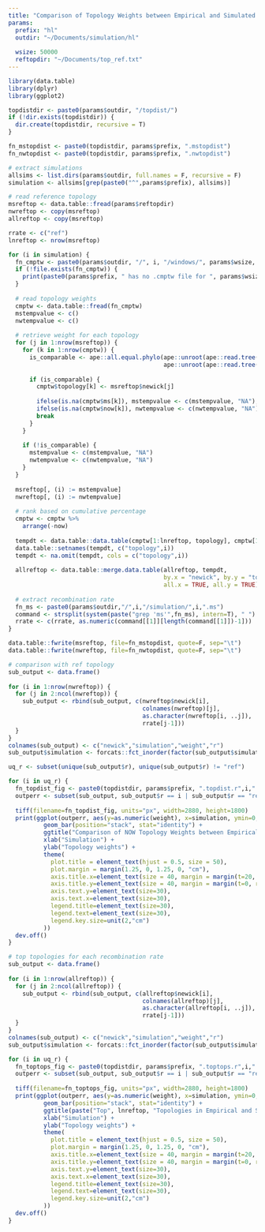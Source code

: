 ```yaml
---
title: "Comparison of Topology Weights between Empirical and Simulated Datasets"
params:
  prefix: "hl"
  outdir: "~/Documents/simulation/hl"
  
  wsize: 50000
  reftopdir: "~/Documents/top_ref.txt"
---
```


```r
library(data.table)
library(dplyr)
library(ggplot2)

topdistdir <- paste0(params$outdir, "/topdist/")
if (!dir.exists(topdistdir)) {
  dir.create(topdistdir, recursive = T)
}
```

```r
fn_mstopdist <- paste0(topdistdir, params$prefix, ".mstopdist")
fn_nwtopdist <- paste0(topdistdir, params$prefix, ".nwtopdist")

# extract simulations
allsims <- list.dirs(params$outdir, full.names = F, recursive = F)
simulation <- allsims[grep(paste0("^",params$prefix), allsims)]

# read reference topology
msreftop <- data.table::fread(params$reftopdir)
nwreftop <- copy(msreftop)
allreftop <- copy(msreftop)

rrate <- c("ref")
lnreftop <- nrow(msreftop)

for (i in simulation) {
  fn_cmptw <- paste0(params$outdir, "/", i, "/windows/", params$wsize, "/summary/", i, ".cmptw")
  if (!file.exists(fn_cmptw)) {
    print(paste0(params$prefix, " has no .cmptw file for ", params$wsize, "bp window"))
  }
  
  # read topology weights
  cmptw <- data.table::fread(fn_cmptw)
  mstempvalue <- c()
  nwtempvalue <- c()
  
  # retrieve weight for each topology
  for (j in 1:nrow(msreftop)) {
    for (k in 1:nrow(cmptw)) {
      is_comparable <- ape::all.equal.phylo(ape::unroot(ape::read.tree(text = msreftop$newick[j])),
                                            ape::unroot(ape::read.tree(text = cmptw$topology[k])))
      
      if (is_comparable) {
        cmptw$topology[k] <- msreftop$newick[j]
        
        ifelse(is.na(cmptw$ms[k]), mstempvalue <- c(mstempvalue, "NA"), mstempvalue <- c(mstempvalue, cmptw$ms[k]))
        ifelse(is.na(cmptw$now[k]), nwtempvalue <- c(nwtempvalue, "NA"), nwtempvalue <- c(nwtempvalue, cmptw$now[k]))
        break
      }
    }
    
    if (!is_comparable) {
      mstempvalue <- c(mstempvalue, "NA")
      nwtempvalue <- c(nwtempvalue, "NA")
    }
  }
  
  msreftop[, (i) := mstempvalue]
  nwreftop[, (i) := nwtempvalue]
  
  # rank based on cumulative percentage
  cmptw <- cmptw %>%
    arrange(-now)
  
  tempdt <- data.table::data.table(cmptw[1:lnreftop, topology], cmptw[1:lnreftop, now])
  data.table::setnames(tempdt, c("topology",i))
  tempdt <- na.omit(tempdt, cols = c("topology",i))
  
  allreftop <- data.table::merge.data.table(allreftop, tempdt,
                                            by.x = "newick", by.y = "topology",
                                            all.x = TRUE, all.y = TRUE)
  
  # extract recombination rate
  fn_ms <- paste0(params$outdir,"/",i,"/simulation/",i,".ms")
  command <- strsplit(system(paste("grep 'ms'",fn_ms), intern=T), " ")
  rrate <- c(rrate, as.numeric(command[[1]][length(command[[1]])-1]))
}

data.table::fwrite(msreftop, file=fn_mstopdist, quote=F, sep="\t")
data.table::fwrite(nwreftop, file=fn_nwtopdist, quote=F, sep="\t")

# comparison with ref topology
sub_output <- data.frame()
  
for (i in 1:nrow(nwreftop)) {
  for (j in 2:ncol(nwreftop)) {
    sub_output <- rbind(sub_output, c(nwreftop$newick[i],
                                      colnames(nwreftop)[j],
                                      as.character(nwreftop[i, ..j]),
                                      rrate[j-1]))
  }
}
colnames(sub_output) <- c("newick","simulation","weight","r")
sub_output$simulation <- forcats::fct_inorder(factor(sub_output$simulation))

uq_r <- subset(unique(sub_output$r), unique(sub_output$r) != "ref")

for (i in uq_r) {
  fn_topdist_fig <- paste0(topdistdir, params$prefix, ".topdist.r",i,".tiff")
  outperr <- subset(sub_output, sub_output$r == i | sub_output$r == "ref")
  
  tiff(filename=fn_topdist_fig, units="px", width=2880, height=1800)
  print(ggplot(outperr, aes(y=as.numeric(weight), x=simulation, ymin=0, ymax=100, fill=newick)) + 
          geom_bar(position="stack", stat="identity") +
          ggtitle("Comparison of NOW Topology Weights between Empirical and Simulated Datasets") +
          xlab("Simulation") +
          ylab("Topology weights") +
          theme(
            plot.title = element_text(hjust = 0.5, size = 50),
            plot.margin = margin(1.25, 0, 1.25, 0, "cm"),
            axis.title.x=element_text(size = 40, margin = margin(t=20, r=0, b=0, l=0)),
            axis.title.y=element_text(size = 40, margin = margin(t=0, r=20, b=0, l=0)),
            axis.text.y=element_text(size=30),
            axis.text.x=element_text(size=30),
            legend.title=element_text(size=30),
            legend.text=element_text(size=30),
            legend.key.size=unit(2,"cm")
          ))
  dev.off()
}

# top topologies for each recombination rate
sub_output <- data.frame()
  
for (i in 1:nrow(allreftop)) {
  for (j in 2:ncol(allreftop)) {
    sub_output <- rbind(sub_output, c(allreftop$newick[i],
                                      colnames(allreftop)[j],
                                      as.character(allreftop[i, ..j]),
                                      rrate[j-1]))
  }
}
colnames(sub_output) <- c("newick","simulation","weight","r")
sub_output$simulation <- forcats::fct_inorder(factor(sub_output$simulation))

for (i in uq_r) {
  fn_toptops_fig <- paste0(topdistdir, params$prefix, ".toptops.r",i,".tiff")
  outperr <- subset(sub_output, sub_output$r == i | sub_output$r == "ref")
  
  tiff(filename=fn_toptops_fig, units="px", width=2880, height=1800)
  print(ggplot(outperr, aes(y=as.numeric(weight), x=simulation, ymin=0, ymax=100, fill=newick)) + 
          geom_bar(position="stack", stat="identity") +
          ggtitle(paste("Top", lnreftop, "Topologies in Empirical and Simulated Datasets")) +
          xlab("Simulation") +
          ylab("Topology weights") +
          theme(
            plot.title = element_text(hjust = 0.5, size = 50),
            plot.margin = margin(1.25, 0, 1.25, 0, "cm"),
            axis.title.x=element_text(size = 40, margin = margin(t=20, r=0, b=0, l=0)),
            axis.title.y=element_text(size = 40, margin = margin(t=0, r=20, b=0, l=0)),
            axis.text.y=element_text(size=30),
            axis.text.x=element_text(size=30),
            legend.title=element_text(size=30),
            legend.text=element_text(size=30),
            legend.key.size=unit(2,"cm")
          ))
  dev.off()
}
```